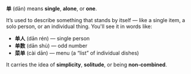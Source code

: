 **单** (dān) means **single**, **alone**, or **one**.

It’s used to describe something that stands by itself — like a single item, a solo person, or an
individual thing. You'll see it in words like:

- **单人** (dān rén) — single person
- **单数** (dān shù) — odd number
- **菜单** (cài dān) — menu (a “list” of individual dishes)

It carries the idea of **simplicity**, **solitude**, or being **non-combined**.
